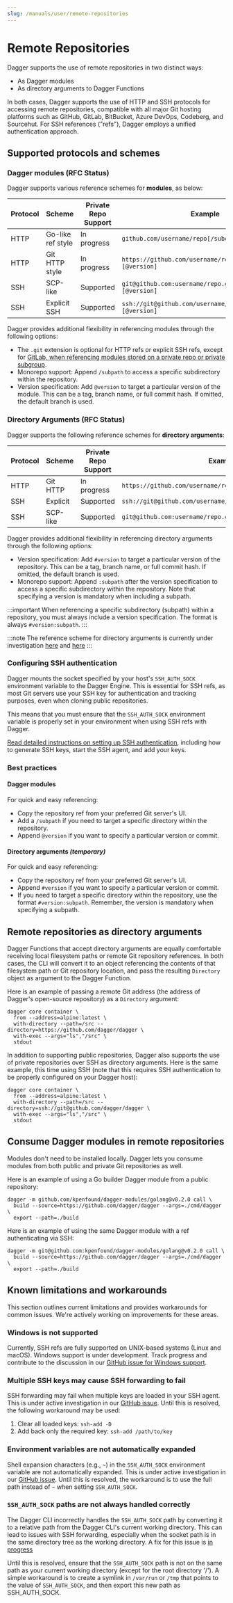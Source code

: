 ```yaml
---
slug: /manuals/user/remote-repositories
---
```


# Remote Repositories

Dagger supports the use of remote repositories in two distinct ways:

- As Dagger modules
- As directory arguments to Dagger Functions

In both cases, Dagger supports the use of HTTP and SSH protocols for accessing remote repositories, compatible with all major Git hosting platforms such as GitHub, GitLab, BitBucket, Azure DevOps, Codeberg, and Sourcehut. For SSH references ("refs"), Dagger employs a unified authentication approach.

## Supported protocols and schemes

### Dagger modules (RFC Status)

Dagger supports various reference schemes for **modules**, as below:

| Protocol | Scheme            | Private Repo Support | Example                                      |
|----------|-------------------|-------------------------|----------------------------------------------|
| HTTP     | Go-like ref style | In progress             | `github.com/username/repo[/subdir][@version]`  |
| HTTP     | Git HTTP style    | In progress             | `https://github.com/username/repo.git[/subdir][@version]` |
| SSH      | SCP-like          | Supported               | `git@github.com:username/repo.git[/subdir][@version]`     |
| SSH      | Explicit SSH      | Supported               | `ssh://git@github.com/username/repo.git[/subdir][@version]` |

Dagger provides additional flexibility in referencing modules through the following options:

- The `.git` extension is optional for HTTP refs or explicit SSH refs, except for [GitLab, when referencing modules stored on a private repo or private subgroup](https://gitlab.com/gitlab-org/gitlab-foss/-/blob/master/lib/gitlab/middleware/go.rb#L229-237).
- Monorepo support: Append `/subpath` to access a specific subdirectory within the repository.
- Version specification: Add `@version` to target a particular version of the module. This can be a tag, branch name, or full commit hash. If omitted, the default branch is used.

### Directory Arguments (RFC Status)

Dagger supports the following reference schemes for **directory arguments**:

| Protocol | Scheme     | Private Repo Support | Example                                                   |
|----------|------------|----------------------|-----------------------------------------------------------|
| HTTP     | Git HTTP   | In progress          | `https://github.com/username/repo.git[#version[:subdir]]` |
| SSH      | Explicit   | Supported            | `ssh://git@github.com/username/repo.git[#version[:subdir]]` |
| SSH      | SCP-like   | Supported            | `git@github.com:username/repo.git[#version[:subdir]]`     |

Dagger provides additional flexibility in referencing directory arguments through the following options:

- Version specification: Add `#version` to target a particular version of the repository. This can be a tag, branch name, or full commit hash. If omitted, the default branch is used.
- Monorepo support: Append `:subpath` after the version specification to access a specific subdirectory within the repository. Note that specifying a version is mandatory when including a subpath.

:::important
When referencing a specific subdirectory (subpath) within a repository, you must always include a version specification. The format is always `#version:subpath`.
:::

:::note
The reference scheme for directory arguments is currently under investigation [here](https://github.com/dagger/dagger/issues/6957) and [here](https://github.com/dagger/dagger/issues/6944)
:::


### Configuring SSH authentication

Dagger mounts the socket specified by your host's `SSH_AUTH_SOCK` environment variable to the Dagger Engine. This is essential for SSH refs, as most Git servers use your SSH key for authentication and tracking purposes, even when cloning public repositories.

This means that you must ensure that the `SSH_AUTH_SOCK` environment variable is properly set in your environment when using SSH refs with Dagger.

[Read detailed instructions on setting up SSH authentication](https://docs.github.com/en/authentication/connecting-to-github-with-ssh), including how to generate SSH keys, start the SSH agent, and add your keys.

### Best practices

#### Dagger modules

For quick and easy referencing:
- Copy the repository ref from your preferred Git server's UI.
- Add a `/subpath` if you need to target a specific directory within the repository.
- Append `@version` if you want to specify a particular version or commit.

#### Directory arguments *(temporary)*

For quick and easy referencing:
- Copy the repository ref from your preferred Git server's UI.
- Append `#version` if you want to specify a particular version or commit.
- If you need to target a specific directory within the repository, use the format `#version:subpath`. Remember, the version is mandatory when specifying a subpath.

## Remote repositories as directory arguments

Dagger Functions that accept directory arguments are equally comfortable receiving local filesystem paths or remote Git repository references. In both cases, the CLI will convert it to an object referencing the contents of that filesystem path or Git repository location, and pass the resulting `Directory` object as argument to the Dagger Function.

Here is an example of passing a remote Git address (the address of Dagger's open-source repository) as a `Directory` argument:

```shell
dagger core container \
  from --address=alpine:latest \
  with-directory --path=/src --directory=https://github.com/dagger/dagger \
  with-exec --args="ls","/src" \
  stdout
```

In addition to supporting public repositories, Dagger also supports the use of private repositories over SSH as directory arguments. Here is the same example, this time using SSH (note that this requires SSH authentication to be properly configured on your Dagger host):

```shell
dagger core container \
  from --address=alpine:latest \
  with-directory --path=/src --directory=ssh://git@github.com/dagger/dagger \
  with-exec --args="ls","/src" \
  stdout
```

## Consume Dagger modules in remote repositories

Modules don't need to be installed locally. Dagger lets you consume modules from both public and private Git repositories as well.

Here is an example of using a Go builder Dagger module from a public repository:

```shell
dagger -m github.com/kpenfound/dagger-modules/golang@v0.2.0 call \
  build --source=https://github.com/dagger/dagger --args=./cmd/dagger \
  export --path=./build
```

Here is an example of using the same Dagger module with a ref authenticating via SSH:

```shell
dagger -m git@github.com:kpenfound/dagger-modules/golang@v0.2.0 call \
  build --source=https://github.com/dagger/dagger --args=./cmd/dagger \
  export --path=./build
```

## Known limitations and workarounds

This section outlines current limitations and provides workarounds for common issues. We're actively working on improvements for these areas.

### Windows is not supported

Currently, SSH refs are fully supported on UNIX-based systems (Linux and macOS). Windows support is under development. Track progress and contribute to the discussion in our [GitHub issue for Windows support](https://github.com/dagger/dagger/issues/8313).

### Multiple SSH keys may cause SSH forwarding to fail

SSH forwarding may fail when multiple keys are loaded in your SSH agent. This is under active investigation in our [GitHub issue](https://github.com/dagger/dagger/issues/8288). Until this is resolved, the following workaround may be used:

1. Clear all loaded keys: `ssh-add -D`
2. Add back only the required key: `ssh-add /path/to/key`

### Environment variables are not automatically expanded

Shell expansion characters (e.g., `~`) in the `SSH_AUTH_SOCK` environment variable are not automatically expanded. This is under active investigation in our [GitHub issue](https://github.com/dagger/dagger/issues/8337). Until this is resolved, the workaround is to use the full path instead of `~` when setting `SSH_AUTH_SOCK`.

### `SSH_AUTH_SOCK` paths are not always handled correctly

The Dagger CLI incorrectly handles the `SSH_AUTH_SOCK` path by converting it to a relative path from the Dagger CLI's current working directory. This can lead to issues with SSH forwarding, especially when the socket path is in the same directory tree as the working directory. A fix for this issue is [in progress](https://github.com/dagger/dagger/pull/8365)

Until this is resolved, ensure that the `SSH_AUTH_SOCK` path is not on the same path as your current working directory (except for the root directory '/'). A simple workaround is to create a symlink in `/var/run` or `/tmp` that points to the value of `SSH_AUTH_SOCK`, and then export this new path as SSH_AUTH_SOCK.
